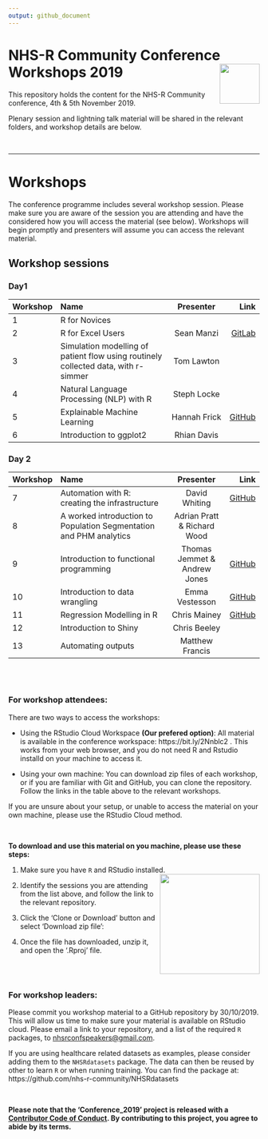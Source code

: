 ```yaml
---
output: github_document
---
```


# NHS-R Community Conference Workshops 2019 <a href='https://nhsrcommunity.com/'><img src='man/figures/logo.png' align="right" height="80" /></a>

This repository holds the content for the NHS-R Community conference, 4th & 5th November 2019.

Plenary session and lightning talk material will be shared in the relevant folders, and workshop details are below.

<br>

---

# Workshops

The conference programme includes several workshop session.  Please make sure you are aware of the session you are attending and have the considered how you will access the material (see below).  Workshops will begin promptly and presenters will assume you can access the relevant material.

## Workshop sessions

### Day1

|Workshop| Name                           | Presenter     | Link  |
|--|:-------------------------------|:-------------:|------:|
|1| R for Novices           |     |  |
|2| R for Excel Users           | Sean Manzi    | [GitLab](https://gitlab.com/SManzi/r-for-excel-users-workshop)
|3| Simulation modelling of patient flow using routinely collected data, with r-simmer| Tom Lawton | |
|4| Natural Language Processing (NLP) with R| Steph Locke| |
|5| Explainable Machine Learning   | Hannah Frick| [GitHub](https://github.com/MangoTheCat/explainable-machine-learning-workshop)|
|6| Introduction to ggplot2| Rhian Davis| |


### Day 2
|Workshop| Name                           | Presenter     | Link  |
|--|:-------------------------------|:-------------:|------:|
|7| Automation with R: creating the infrastructure  | David Whiting  | [GitHub](https://github.com/daudi/NHS-R-workshop2019) |
|8| A worked introduction to Population Segmentation and PHM analytics | Adrian Pratt & Richard Wood | |
|9| Introduction to functional programming | Thomas Jemmet & Andrew Jones | [GitHub](https://github.com/tomjemmett/Functional_Programming_Workshop)|
|10| Introduction to data wrangling | Emma Vestesson| [GitHub](https://github.com/THF-evaluative-analytics/NHSR-introduction-to-data-wrangling)
|11| Regression Modelling in R   | Chris Mainey | [GitHub](https://github.com/chrismainey/Regression_Modelling_NHSR2019)
|12| Introduction to Shiny   | Chris Beeley | |
|13| Automating outputs| Matthew Francis | |



<br><br>

### For workshop attendees:

There are two ways to access the workshops:

+ Using the RStudio Cloud Workspace __(Our prefered option)__: All material is available in the conference workspace:  https://bit.ly/2Nnblc2 .  This works from your web browser, and you do not need R and Rstudio installd on your machine to access it.

+ Using your own machine: You can download zip files of each workshop, or if you are familiar with Git and GitHub, you can clone the repository.  Follow the links in the table above to the relevant workshops.


If you are unsure about your setup, or unable to access the material on your own machine, please use the RStudio Cloud method.

<br>

__To download and use this material on you machine, please use these steps:__

1. Make sure you have `R` and RStudio installed.
<img src='man/figures/dwn_clone.png' align="right" height="200" />
1. Identify the sessions you are attending from the list above, and follow the link to the relevant repository.
1. Click the 'Clone or Download' button and select 'Download zip file':

1. Once the file has downloaded, unzip it, and open the '.Rproj' file.



<br><br>

### For workshop leaders:

Please commit you workshop material to a GitHub repository by 30/10/2019.  This will allow us time to make sure your material is available on RStudio cloud.  Please email a link to your repository, and a list of the required `R` packages, to [nhsrconfspeakers@gmail.com](mailto:nhsrconfspeakers@gmail).

If you are using healthcare related datasets as examples, please consider adding them to the `NHSRdatasets` package.  The data can then be reused by other to learn `R` or when running training.
You can find the package at: https://github.com/nhs-r-community/NHSRdatasets

<br>

__Please note that the 'Conference_2019' project is released with a
[Contributor Code of Conduct](CODE_OF_CONDUCT.md).
By contributing to this project, you agree to abide by its terms.__

